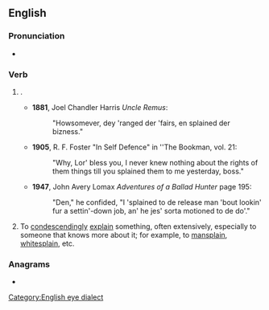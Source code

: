 {{also|-splain}}
==English==
{{wikipedia|splaining}}

===Pronunciation===
* {{audio|en|En-au-splain.ogg|Audio (AU)}}

===Verb===
{{en-verb}}

# {{lb|en|informal|dialectal}}  {{aphetic form of|en|explain}}.
#* '''1881''', Joel Chandler Harris ''Uncle Remus'':
#*: "Howsomever, dey 'ranged der 'fairs, en splained der bizness."
#* '''1905''', R. F. Foster "In Self Defence" in ''The Bookman, vol. 21:
#*: "Why, Lor' bless you, I never knew nothing about the rights of them things till you splained them to me yesterday, boss."
#* '''1947''', John Avery Lomax ''Adventures of a Ballad Hunter'' page 195:
#*: "Den," he confided, "I 'splained to de release man 'bout lookin' fur a settin'-down job, an' he jes' sorta motioned to de do'."
# {{lb|en|slang}} To [[condescendingly]] [[explain]] something, often extensively, especially to someone that knows more about it; for example, to [[mansplain]], [[whitesplain]], etc.

===Anagrams===
* {{anagrams|en|a=ailnps|Aplins|Lipans|Pinals|Plains|lapins|plains|spinal}}

[[Category:English eye dialect]]